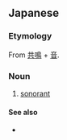 ==Japanese==

===Etymology===
{{ja-kanjitab|共|鳴|音}}
From [[共鳴]] + [[音]].

===Noun===
{{ja-noun|きょうめいおん}}

# {{lb|ja|phonetics|sort=きようめいおん}} [[sonorant]]

====See also====
* {{ja-r|阻害音|そうがいおん}}